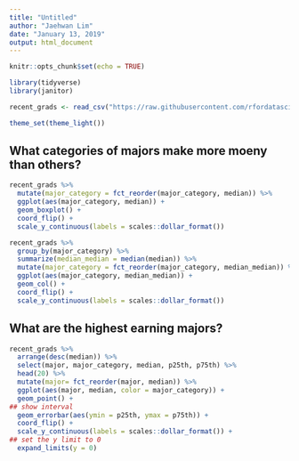 ```yaml
---
title: "Untitled"
author: "Jaehwan Lim"
date: "January 13, 2019"
output: html_document
---
```


```r
knitr::opts_chunk$set(echo = TRUE)
```

```r
library(tidyverse)
library(janitor)

recent_grads <- read_csv("https://raw.githubusercontent.com/rfordatascience/tidytuesday/master/data/2018/2018-10-16/recent-grads.csv") %>% clean_names()

theme_set(theme_light())
```

## What categories of majors make more moeny than others?

```r
recent_grads %>%
  mutate(major_category = fct_reorder(major_category, median)) %>% 
  ggplot(aes(major_category, median)) + 
  geom_boxplot() + 
  coord_flip() + 
  scale_y_continuous(labels = scales::dollar_format())
```

```r
recent_grads %>%
  group_by(major_category) %>% 
  summarize(median_median = median(median)) %>% 
  mutate(major_category = fct_reorder(major_category, median_median)) %>% 
  ggplot(aes(major_category, median_median)) + 
  geom_col() + 
  coord_flip() + 
  scale_y_continuous(labels = scales::dollar_format())
```

## What are the highest earning majors?

```r
recent_grads %>% 
  arrange(desc(median)) %>% 
  select(major, major_category, median, p25th, p75th) %>% 
  head(20) %>% 
  mutate(major= fct_reorder(major, median)) %>% 
  ggplot(aes(major, median, color = major_category)) + 
  geom_point() + 
## show interval 
  geom_errorbar(aes(ymin = p25th, ymax = p75th)) + 
  coord_flip() + 
  scale_y_continuous(labels = scales::dollar_format()) +
## set the y limit to 0
  expand_limits(y = 0)

```

